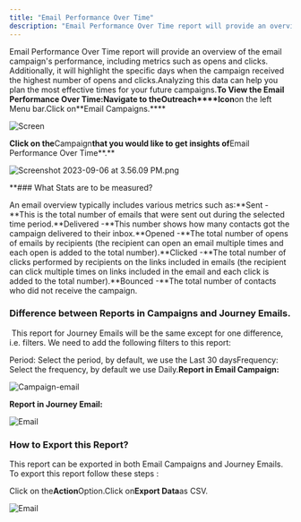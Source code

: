 ```yaml
---
title: "Email Performance Over Time"
description: "Email Performance Over Time report will provide an overview of the email campaign's performance, including metrics such as opens and clicks. Additiona..."
---
```


Email Performance Over Time report will provide an overview of the email campaign's performance, including metrics such as opens and clicks. Additionally, it will highlight the specific days when the campaign received the highest number of opens and clicks.Analyzing this data can help you plan the most effective times for your future campaigns.**To View the Email Performance Over Time:**Navigate to the**Outreach****Icon**on the left Menu bar.Click on**Email Campaigns.****

![Screen](./images/Screen-Shot-2023-07-06-at-4.42.14-PM-3.png)

**Click on the**Campaign**that you would like to get insights of**Email Performance Over Time**.**

![Screenshot 2023-09-06 at 3.56.09 PM.png](./images/Screenshot-2023-09-06-at-3.56.09-PM-3.png)

**### What Stats are to be measured?

An email overview typically includes various metrics such as:**Sent -**This is the total number of emails that were sent out during the selected time period.**Delivered -**This number shows how many contacts got the campaign delivered to their inbox.**Opened -**The total number of opens of emails by recipients (the recipient can open an email multiple times and each open is added to the total number).**Clicked -**The total number of clicks performed by recipients on the links included in emails (the recipient can click multiple times on links included in the email and each click is added to the total number).**Bounced -**The total number of contacts who did not receive the campaign.

### Difference between Reports in Campaigns and Journey Emails.

 This report for Journey Emails will be the same except for one difference, i.e. filters. We need to add the following filters to this report:

Period: Select the period, by default, we use the Last 30 daysFrequency: Select the frequency, by default we use Daily.**Report in Email Campaign:**

![Campaign-email](./images/Campaign-email-performance-over-time.png)

**Report in Journey Email:**

![Email](./images/Email-Campaigns-Export.jpg)

### How to Export this Report?

This report can be exported in both Email Campaigns and Journey Emails. To export this report follow these steps :

Click on the**Action**Option.Click on**Export Data**as CSV.

![Email](./images/Email-Overview.png)
